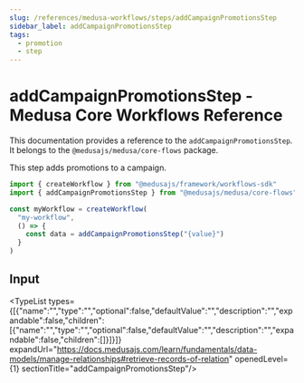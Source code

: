 ```yaml
---
slug: /references/medusa-workflows/steps/addCampaignPromotionsStep
sidebar_label: addCampaignPromotionsStep
tags:
  - promotion
  - step
---
```



# addCampaignPromotionsStep - Medusa Core Workflows Reference

This documentation provides a reference to the `addCampaignPromotionsStep`. It belongs to the `@medusajs/medusa/core-flows` package.

This step adds promotions to a campaign.

```ts title="src/workflows/my-workflow.ts"
import { createWorkflow } from "@medusajs/framework/workflows-sdk"
import { addCampaignPromotionsStep } from "@medusajs/medusa/core-flows"

const myWorkflow = createWorkflow(
  "my-workflow",
  () => {
    const data = addCampaignPromotionsStep("{value}")
  }
)
```
  

## Input

<TypeList types={[{"name":"","type":"","optional":false,"defaultValue":"","description":"","expandable":false,"children":[{"name":"","type":"","optional":false,"defaultValue":"","description":"","expandable":false,"children":[]}]}]} expandUrl="https://docs.medusajs.com/learn/fundamentals/data-models/manage-relationships#retrieve-records-of-relation" openedLevel={1} sectionTitle="addCampaignPromotionsStep"/>

